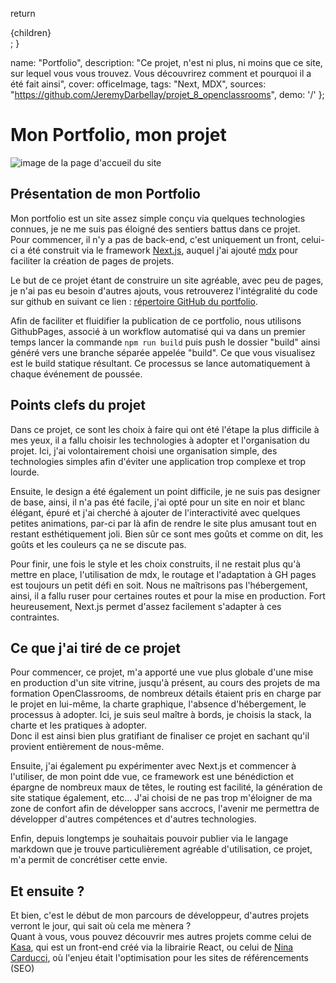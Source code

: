 
  return <div className={styles.mdx}>{children}</div>;
}

  name: "Portfolio",
  description:
    "Ce projet, n'est ni plus, ni moins que ce site, sur lequel vous vous trouvez. Vous découvrirez comment et pourquoi il a été fait ainsi",
  cover: officeImage,
  tags: "Next, MDX",
  sources: "https://github.com/JeremyDarbellay/projet_8_openclassrooms",
  demo: '/'
};

# Mon Portfolio, mon projet

<div className={styles.projectHeader}>
  <Image
    src={officeImage}
    alt="image de la page d'accueil du site"
    className={styles.imgCenter}
  />
  <ProjectInfo meta={meta} />
</div>

## Présentation de mon Portfolio

Mon portfolio est un site assez simple conçu via quelques technologies connues, je ne me suis pas éloigné des sentiers battus dans ce projet.<br />
Pour commencer, il n'y a pas de back-end, c'est uniquement un front, celui-ci a été construit via le framework [Next.js](https://nextjs.org/), auquel j'ai ajouté [mdx](https://mdxjs.com/) pour faciliter la création de pages de projets.<br />

Le but de ce projet étant de construire un site agréable, avec peu de pages, je n'ai pas eu besoin d'autres ajouts, vous retrouverez l'intégralité du code sur github en suivant ce lien : [répertoire GitHub du portfolio](https://github.com/JeremyDarbellay/projet_8_openclassrooms).

Afin de faciliter et fluidifier la publication de ce portfolio, nous utilisons GithubPages, associé à un workflow automatisé qui va dans un premier temps lancer la commande `npm run build` puis push le dossier "build" ainsi généré vers une branche séparée appelée "build". Ce que vous visualisez est le build statique résultant. Ce processus se lance automatiquement à chaque événement de poussée.

## Points clefs du projet

Dans ce projet, ce sont les choix à faire qui ont été l'étape la plus difficile à mes yeux, il a fallu choisir les technologies à adopter et l'organisation du projet. Ici, j'ai volontairement choisi une organisation simple, des technologies simples afin d'éviter une application trop complexe et trop lourde.

Ensuite, le design a été également un point difficile, je ne suis pas designer de base, ainsi, il n'a pas été facile, j'ai opté pour un site en noir et blanc élégant, épuré et j'ai cherché à ajouter de l'interactivité avec quelques petites animations, par-ci par là afin de rendre le site plus amusant tout en restant esthétiquement joli. Bien sûr ce sont mes goûts et comme on dit, les goûts et les couleurs ça ne se discute pas.

Pour finir, une fois le style et les choix construits, il ne restait plus qu'à mettre en place, l'utilisation de mdx, le routage et l'adaptation à GH pages est toujours un petit défi en soit. Nous ne maîtrisons pas l'hébergement, ainsi, il a fallu ruser pour certaines routes et pour la mise en production. Fort heureusement, Next.js permet d'assez facilement s'adapter à ces contraintes.

## Ce que j'ai tiré de ce projet

Pour commencer, ce projet, m'a apporté une vue plus globale d'une mise en production d'un site vitrine, jusqu'à présent, au cours des projets de ma formation OpenClassrooms, de nombreux détails étaient pris en charge par le projet en lui-même, la charte graphique, l'absence d'hébergement, le processus à adopter. Ici, je suis seul maître à bords, je choisis la stack, la charte et les pratiques à adopter.<br />
Donc il est ainsi bien plus gratifiant de finaliser ce projet en sachant qu'il provient entièrement de nous-même.

Ensuite, j'ai également pu expérimenter avec Next.js et commencer à l'utiliser, de mon point dde vue, ce framework est une bénédiction et épargne de nombreux maux de têtes, le routing est facilité, la génération de site statique également, etc... J'ai choisi de ne pas trop m'éloigner de ma zone de confort afin de développer sans accrocs, l'avenir me permettra de développer d'autres compétences et d'autres technologies.

Enfin, depuis longtemps je souhaitais pouvoir publier via le langage markdown que je trouve particulièrement agréable d'utilisation, ce projet, m'a permit de concrétiser cette envie.

## Et ensuite ?

Et bien, c'est le début de mon parcours de développeur, d'autres projets verront le jour, qui sait où cela me mènera ? <br />
Quant à vous, vous pouvez découvrir mes autres projets comme celui de [Kasa](/projets/Kasa), qui est un front-end créé via la librairie React, ou celui de [Nina Carducci](/projets/NinaCarducci), où l'enjeu était l'optimisation pour les sites de référencements (SEO)
